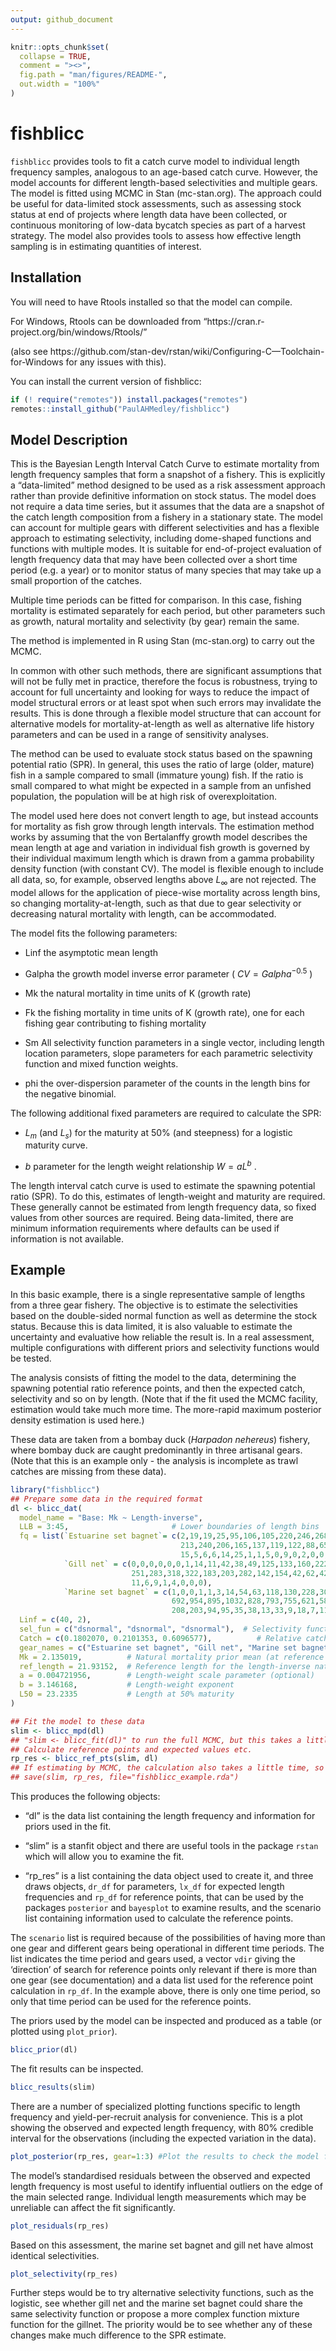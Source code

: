 ```yaml
---
output: github_document
---
```


<!-- README.md is generated from README.Rmd. Please edit that file -->

```r
knitr::opts_chunk$set(
  collapse = TRUE,
  comment = "><>",
  fig.path = "man/figures/README-",
  out.width = "100%"
)
```

# fishblicc

<!-- badges: start -->
<!-- badges: end -->

`fishblicc` provides tools to fit a catch curve model to individual length frequency samples, analogous to an age-based catch curve. However, the model accounts for different length-based selectivities and multiple gears. The model is fitted using MCMC in Stan (mc-stan.org). The approach could be useful for data-limited stock assessments, such as assessing stock status at end of projects where length data have been collected, or continuous monitoring of low-data bycatch species as part of a harvest strategy. The model also provides tools to assess how effective length sampling is in estimating quantities of interest.  

## Installation

You will need to have Rtools installed so that the model can compile. 

For Windows, Rtools can be downloaded from "https://cran.r-project.org/bin/windows/Rtools/"

(also see https://github.com/stan-dev/rstan/wiki/Configuring-C---Toolchain-for-Windows for any issues with this).  

You can install the current version of fishblicc:

``` r
if (! require("remotes")) install.packages("remotes")
remotes::install_github("PaulAHMedley/fishblicc")
```

## Model Description

This is the Bayesian Length Interval Catch Curve to estimate mortality from length frequency samples that form a snapshot of a fishery. This is explicitly a "data-limited" method designed to be used as a risk assessment approach rather than provide definitive information on stock status. The model does not require a data time series, but it assumes that the data are a snapshot of the catch length composition from a fishery in a stationary state. The model can account for multiple gears with different selectivities and has a flexible approach to estimating selectivity, including dome-shaped functions and functions with multiple modes. It is suitable for end-of-project evaluation of length frequency data that may have been collected over a short time period (e.g. a year) or to monitor status of many species that may take up a small proportion of the catches.  

Multiple time periods can be fitted for comparison. In this case, fishing mortality is estimated separately for each period, but other parameters such as growth, natural mortality and selectivity (by gear) remain the same. 

The method is implemented in R using Stan (mc-stan.org) to carry out the MCMC.  

In common with other such methods, there are significant assumptions that will not be fully met in practice, therefore the focus is robustness, trying to account for full uncertainty and looking for ways to reduce the impact of model structural errors or at least spot when such errors may invalidate the results. This is done through a flexible model structure that can account for alternative models for mortality-at-length as well as alternative life history parameters and can be used in a range of sensitivity analyses.  

The method can be used to evaluate stock status based on the spawning potential ratio (SPR). In general, this uses the ratio of large (older, mature) fish in a sample compared to small (immature young) fish. If the ratio is small compared to what might be expected in a sample from an unfished population, the population will be at high risk of overexploitation.  

The model used here does not convert length to age, but instead accounts for mortality as fish grow through length intervals. The estimation method works by assuming that the von Bertalanffy growth model describes the mean length at age and variation in individual fish growth is governed by their individual maximum length which is drawn from a gamma probability density function (with constant CV). The model is flexible enough to include all data, so, for example, observed lengths above $L_\infty$ are not rejected. The model allows for the application of piece-wise mortality across length bins, so changing mortality-at-length, such as that due to gear selectivity or decreasing natural mortality with length, can be accommodated.  

The model fits the following parameters:

  - Linf the asymptotic mean length  
  
  - Galpha the growth model inverse error parameter ( $CV = Galpha^{-0.5}$ ) 
  
  - Mk the natural mortality in time units of K (growth rate)  
  
  - Fk the fishing mortality in time units of K (growth rate), one for each fishing gear contributing to fishing mortality  
  
  - Sm All selectivity function parameters in a single vector, including length location parameters, slope parameters for each parametric selectivity function and mixed function weights.  
  
  - phi the over-dispersion parameter of the counts in the length bins for the negative binomial.  
  
The following additional fixed parameters are required to calculate the SPR:

  - $L_m$ (and $L_s$) for the maturity at 50% (and steepness) for a logistic maturity curve.  
  
  - $b$ parameter for the length weight relationship $W=aL^b$ .  

The length interval catch curve is used to estimate the spawning potential ratio (SPR). To do this, estimates of length-weight and maturity are required. These generally cannot be estimated from length frequency data, so fixed values from other sources are required. Being data-limited, there are minimum information requirements where defaults can be used if information is not available. 

## Example  

In this basic example, there is a single representative sample of lengths from a three gear fishery. The objective is to estimate the selectivities based on the double-sided normal function as well as determine the stock status. Because this is data limited, it is also valuable to estimate the uncertainty and evaluative how reliable the result is. In a real assessment, multiple configurations with different priors and selectivity functions would be tested. 

The analysis consists of fitting the model to the data, determining the spawning potential ratio reference points, and then the expected catch, selectivity and so on by length. (Note that if the fit used the MCMC facility, estimation would take much more time. The more-rapid maximum posterior density estimation is used here.)  

These data are taken from a bombay duck (_Harpadon nehereus_) fishery, where bombay duck are caught predominantly in three artisanal gears. (Note that this is an example only - the analysis is incomplete as trawl catches are missing from these data).  


```r
library("fishblicc")
## Prepare some data in the required format
dl <- blicc_dat(
  model_name = "Base: Mk ~ Length-inverse",
  LLB = 3:45,                       # Lower boundaries of length bins
  fq = list(`Estuarine set bagnet`= c(2,19,19,25,95,106,105,220,246,268,266,185,274,
                                      213,240,206,165,137,119,122,88,65,43,29,27,15,5,
                                      15,5,6,6,14,25,1,1,5,0,9,0,2,0,0,3),
            `Gill net` = c(0,0,0,0,0,0,1,14,11,42,38,49,125,133,160,222,226,341,195,
                           251,283,318,322,183,203,282,142,154,42,62,42,33,28,15,12,
                           11,6,9,1,4,0,0,0),
            `Marine set bagnet` = c(1,0,0,1,1,3,14,54,63,118,130,228,303,344,532,649,
                                    692,954,895,1032,828,793,755,621,581,472,295,362,
                                    208,203,94,95,35,38,13,33,9,18,7,11,0,2,2)), # frequency data
  Linf = c(40, 2),
  sel_fun = c("dsnormal", "dsnormal", "dsnormal"),  # Selectivity functions
  Catch = c(0.1802070, 0.2101353, 0.6096577),          # Relative catch for each gear
  gear_names = c("Estuarine set bagnet", "Gill net", "Marine set bagnet"),
  Mk = 2.135019,          # Natural mortality prior mean (at reference length)
  ref_length = 21.93152,  # Reference length for the length-inverse natural mortality model
  a = 0.004721956,        # Length-weight scale parameter (optional)
  b = 3.146168,           # Length-weight exponent
  L50 = 23.2335           # Length at 50% maturity
)

## Fit the model to these data 
slim <- blicc_mpd(dl)
## "slim <- blicc_fit(dl)" to run the full MCMC, but this takes a little time to run.
## Calculate reference points and expected values etc.
rp_res <- blicc_ref_pts(slim, dl)
## If estimating by MCMC, the calculation also takes a little time, so it is often best to save the results
## save(slim, rp_res, file="fishblicc_example.rda") 
```

This produces the following objects:  

 - "dl" is the data list containing the length frequency and information for priors used in the fit.  
 
 - "slim" is a stanfit object and there are useful tools in the package `rstan` which will allow you to examine the fit.  
 
 - "rp_res" is a list containing the data object used to create it, and three draws objects, `dr_df` for parameters, `lx_df` for expected length frequencies and `rp_df` for reference points, that can be used by the packages `posterior` and `bayesplot` to examine results, and the scenario list containing information used to calculate the reference points.
 
The `scenario` list is required because of the possibilities of having more than one gear and different gears being operational in different time periods. The list indicates the time period and gears used, a vector `vdir` giving the 'direction' of search for reference points only relevant if there is more than one gear (see documentation) and a data list used for the reference point calculation in `rp_df`. In the example above, there is only one time period, so only that time period can be used for the reference points. 

The priors used by the model can be inspected and produced as a table (or plotted using `plot_prior`).  

```r
blicc_prior(dl) 
```

The fit results can be inspected.  

```r
blicc_results(slim)
```

There are a number of specialized plotting functions specific to length frequency and yield-per-recruit analysis for convenience. This is a plot showing the observed and expected length frequency, with 80% credible interval for the observations (including the expected variation in the data).  

```r
plot_posterior(rp_res, gear=1:3) #Plot the results to check the model fit
```

The model's standardised residuals between the observed and expected length frequency is most useful to identify influential outliers on the edge of the main selected range. Individual length measurements which may be unreliable can affect the fit significantly.  

```r
plot_residuals(rp_res) 
```

Based on this assessment, the marine set bagnet and gill net have almost identical selectivities.  

```r
plot_selectivity(rp_res)
```

Further steps would be to try alternative selectivity functions, such as the logistic, see whether gill net and the marine set bagnet could share the same selectivity function or propose a more complex function mixture function for the gillnet. The priority would be to see whether any of these changes make much difference to the SPR estimate.
